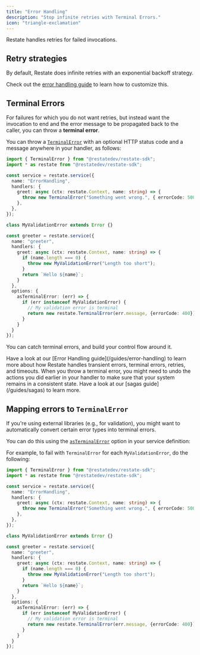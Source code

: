 ```yaml
---
title: "Error Handling"
description: "Stop infinite retries with Terminal Errors."
icon: "triangle-exclamation"
---
```


Restate handles retries for failed invocations.

## Retry strategies
By default, Restate does infinite retries with an exponential backoff strategy.

Check out the [error handling guide](/guides/error-handling) to learn how to customize this. 

## Terminal Errors

For failures for which you do not want retries, but instead want the invocation to end and the error message
to be propagated back to the caller, you can throw a **terminal error**.

You can throw a [`TerminalError`](https://docs.restate.dev/tsdocs/classes/_restatedev_restate-sdk.TerminalError) with an optional HTTP status code and a message anywhere in your handler, as follows:

```typescript {"CODE_LOAD::ts/src/develop/error_handling.ts#terminal""""""""""""""} 
import { TerminalError } from "@restatedev/restate-sdk";
import * as restate from "@restatedev/restate-sdk";

const service = restate.service({
  name: "ErrorHandling",
  handlers: {
    greet: async (ctx: restate.Context, name: string) => {
      throw new TerminalError("Something went wrong.", { errorCode: 500 });
    },
  },
});

class MyValidationError extends Error {}

const greeter = restate.service({
  name: "greeter",
  handlers: {
    greet: async (ctx: restate.Context, name: string) => {
      if (name.length === 0) {
        throw new MyValidationError("Length too short");
      }
      return `Hello ${name}`;
    }
  },
  options: {
    asTerminalError: (err) => {
      if (err instanceof MyValidationError) {
        // My validation error is terminal
        return new restate.TerminalError(err.message, {errorCode: 400})
      }
    }
  }
});
```

You can catch terminal errors, and build your control flow around it.

<Tip>
    Have a look at our [Error Handling guide](/guides/error-handling) to learn more about how Restate handles transient errors, terminal errors, retries, and timeouts.
</Tip>

<Note>
    When you throw a terminal error, you might need to undo the actions you did earlier in your handler to make sure that your system remains in a consistent state.
    Have a look at our [sagas guide](/guides/sagas) to learn more.
</Note>

## Mapping errors to `TerminalError`

If you're using external libraries (e.g., for validation), you might want to automatically convert certain error types into terminal errors.

You can do this using the [`asTerminalError`](https://docs.restate.dev/tsdocs/types/_restatedev_restate-sdk.ServiceOptions#asterminalerror) option in your service definition:

For example, to fail with `TerminalError` for each `MyValidationError`, do the following:

```typescript {"CODE_LOAD::ts/src/develop/error_handling.ts#as_terminal""""""""""""""} 
import { TerminalError } from "@restatedev/restate-sdk";
import * as restate from "@restatedev/restate-sdk";

const service = restate.service({
  name: "ErrorHandling",
  handlers: {
    greet: async (ctx: restate.Context, name: string) => {
      throw new TerminalError("Something went wrong.", { errorCode: 500 });
    },
  },
});

class MyValidationError extends Error {}

const greeter = restate.service({
  name: "greeter",
  handlers: {
    greet: async (ctx: restate.Context, name: string) => {
      if (name.length === 0) {
        throw new MyValidationError("Length too short");
      }
      return `Hello ${name}`;
    }
  },
  options: {
    asTerminalError: (err) => {
      if (err instanceof MyValidationError) {
        // My validation error is terminal
        return new restate.TerminalError(err.message, {errorCode: 400})
      }
    }
  }
});
```